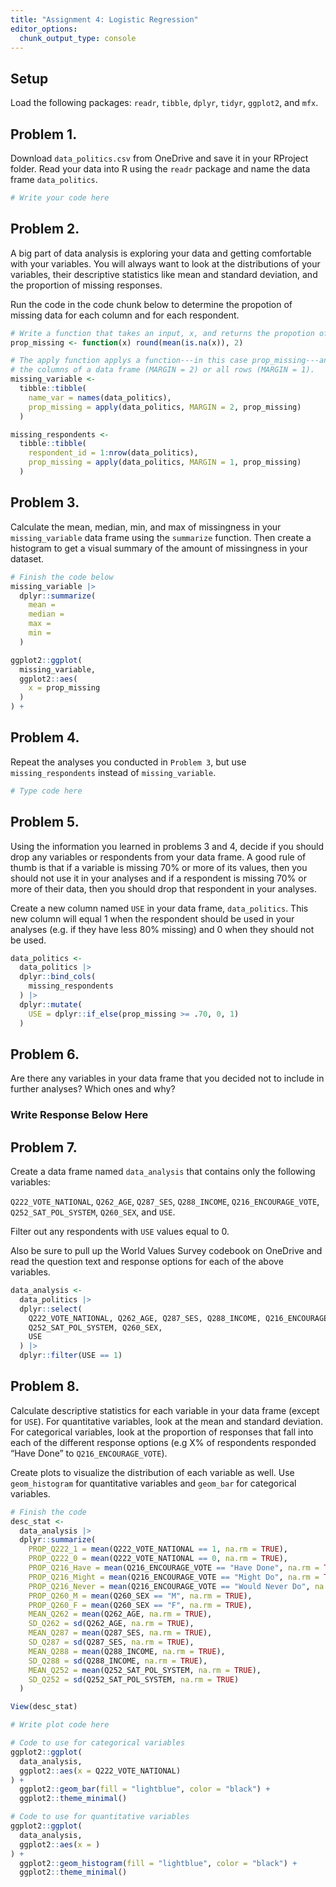 ```yaml
---
title: "Assignment 4: Logistic Regression"
editor_options: 
  chunk_output_type: console
---
```


## Setup 

Load the following packages: `readr`, `tibble`, `dplyr`, `tidyr`, `ggplot2`, and `mfx`.

## Problem 1. 

Download `data_politics.csv` from OneDrive and save it in your RProject folder. Read your data into R using the `readr` package and name the data frame `data_politics`. 

```r
# Write your code here
```


## Problem 2. 

A big part of data analysis is exploring your data and getting comfortable with your variables. You will always want to look at the distributions of your variables, their descriptive statistics like mean and standard deviation, and the proportion of missing responses. 

Run the code in the code chunk below to determine the propotion of missing data for each column and for each respondent.

```r
# Write a function that takes an input, x, and returns the propotion of NA values (missing values).
prop_missing <- function(x) round(mean(is.na(x)), 2)

# The apply function applys a function---in this case prop_missing---and "applies" it to either all 
# the columns of a data frame (MARGIN = 2) or all rows (MARGIN = 1).
missing_variable <- 
  tibble::tibble(
    name_var = names(data_politics),
    prop_missing = apply(data_politics, MARGIN = 2, prop_missing)
  )

missing_respondents <- 
  tibble::tibble(
    respondent_id = 1:nrow(data_politics),
    prop_missing = apply(data_politics, MARGIN = 1, prop_missing)
  )
```

## Problem 3. 

Calculate the mean, median, min, and max of missingness in your `missing_variable` data frame using the `summarize` function. Then create a histogram to get a visual summary of the amount of missingness in your dataset. 

```r
# Finish the code below
missing_variable |>
  dplyr::summarize(
    mean = 
    median = 
    max =
    min =
  )

ggplot2::ggplot(
  missing_variable,
  ggplot2::aes(
    x = prop_missing
  )
) + 
```

## Problem 4.

Repeat the analyses you conducted in `Problem 3`, but use `missing_respondents` instead of `missing_variable`. 

```r
# Type code here
```

## Problem 5.

Using the information you learned in problems 3 and 4, decide if you should drop any variables or respondents from your data frame. A good rule of thumb is that if a variable is missing 70% or more of its values, then you should not use it in your analyses and if a respondent is missing 70% or more of their data, then you should drop that respondent in your analyses. 

Create a new column named `USE` in your data frame, `data_politics`. This new column will equal 1 when the respondent should be used in your analyses (e.g. if they have less 80% missing) and 0 when they should not be used.  

```r
data_politics <- 
  data_politics |>
  dplyr::bind_cols(
    missing_respondents
  ) |>
  dplyr::mutate(
    USE = dplyr::if_else(prop_missing >= .70, 0, 1)
  )
```

## Problem 6. 

Are there any variables in your data frame that you decided not to include in further analyses? Which ones and why? 

### Write Response Below Here

## Problem 7. 

Create a data frame named `data_analysis` that contains only the following variables: 

`Q222_VOTE_NATIONAL`, `Q262_AGE`, `Q287_SES`, `Q288_INCOME`, `Q216_ENCOURAGE_VOTE`, `Q252_SAT_POL_SYSTEM`, `Q260_SEX`, and `USE`.

Filter out any respondents with `USE` values equal to 0. 

Also be sure to pull up the World Values Survey codebook on OneDrive and read the question text and response options for each of the above variables. 

```r
data_analysis <- 
  data_politics |>
  dplyr::select(
    Q222_VOTE_NATIONAL, Q262_AGE, Q287_SES, Q288_INCOME, Q216_ENCOURAGE_VOTE,
    Q252_SAT_POL_SYSTEM, Q260_SEX,
    USE
  ) |>
  dplyr::filter(USE == 1)
```

## Problem 8. 

Calculate descriptive statistics for each variable in your data frame (except for `USE`). For quantitative variables, look at the mean and standard deviation. For categorical variables, look at the proportion of responses that fall into each of the different response options (e.g X% of respondents responded "Have Done" to `Q216_ENCOURAGE_VOTE`).  

Create plots to visualize the distribution of each variable as well. Use `geom_histogram` for quantitative variables and `geom_bar` for categorical variables. 

```r
# Finish the code
desc_stat <- 
  data_analysis |>
  dplyr::summarize(
    PROP_Q222_1 = mean(Q222_VOTE_NATIONAL == 1, na.rm = TRUE),
    PROP_Q222_0 = mean(Q222_VOTE_NATIONAL == 0, na.rm = TRUE),
    PROP_Q216_Have = mean(Q216_ENCOURAGE_VOTE == "Have Done", na.rm = TRUE),
    PROP_Q216_Might = mean(Q216_ENCOURAGE_VOTE == "Might Do", na.rm = TRUE),
    PROP_Q216_Never = mean(Q216_ENCOURAGE_VOTE == "Would Never Do", na.rm = TRUE),
    PROP_Q260_M = mean(Q260_SEX == "M", na.rm = TRUE),
    PROP_Q260_F = mean(Q260_SEX == "F", na.rm = TRUE), 
    MEAN_Q262 = mean(Q262_AGE, na.rm = TRUE),
    SD_Q262 = sd(Q262_AGE, na.rm = TRUE),
    MEAN_Q287 = mean(Q287_SES, na.rm = TRUE),
    SD_Q287 = sd(Q287_SES, na.rm = TRUE),
    MEAN_Q288 = mean(Q288_INCOME, na.rm = TRUE),
    SD_Q288 = sd(Q288_INCOME, na.rm = TRUE),
    MEAN_Q252 = mean(Q252_SAT_POL_SYSTEM, na.rm = TRUE),
    SD_Q252 = sd(Q252_SAT_POL_SYSTEM, na.rm = TRUE)
  )

View(desc_stat)
```

```r
# Write plot code here

# Code to use for categorical variables
ggplot2::ggplot(
  data_analysis, 
  ggplot2::aes(x = Q222_VOTE_NATIONAL)
) + 
  ggplot2::geom_bar(fill = "lightblue", color = "black") +
  ggplot2::theme_minimal()

# Code to use for quantitative variables
ggplot2::ggplot(
  data_analysis, 
  ggplot2::aes(x = )
) + 
  ggplot2::geom_histogram(fill = "lightblue", color = "black") +
  ggplot2::theme_minimal()

```




